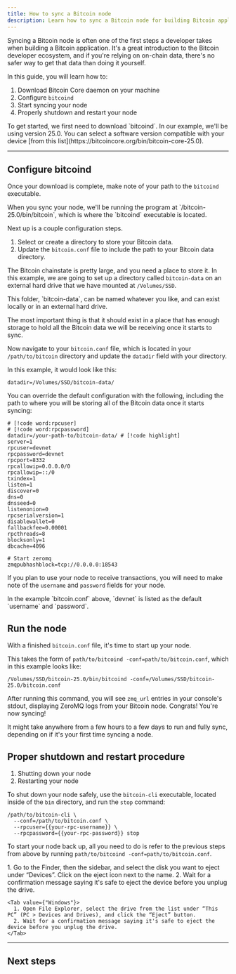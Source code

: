 ```yaml
---
title: How to sync a Bitcoin node
description: Learn how to sync a Bitcoin node for building Bitcoin applications.
---
```



Syncing a Bitcoin node is often one of the first steps a developer takes when building a Bitcoin application. It's a great introduction to the Bitcoin developer ecosystem, and if you're relying on on-chain data, there's no safer way to get that data than doing it yourself.

In this guide, you will learn how to:

1. Download Bitcoin Core daemon on your machine
2. Configure `bitcoind`
3. Start syncing your node
4. Properly shutdown and restart your node

<Callout>
To get started, we first need to download `bitcoind`. In our example, we'll be using version 25.0. You can select a software version compatible with your device [from this list](https://bitcoincore.org/bin/bitcoin-core-25.0). 
</Callout>

---

## Configure <InlineCode>bitcoind</InlineCode>

Once your download is complete, make note of your path to the `bitcoind` executable.

<Callout>
When you sync your node, we'll be running the program at `/bitcoin-25.0/bin/bitcoin`, which is where the `bitcoind` executable is located.
</Callout>

Next up is a couple configuration steps.

1. Select or create a directory to store your Bitcoin data.
2. Update the `bitcoin.conf` file to include the path to your Bitcoin data directory.

The Bitcoin chainstate is pretty large, and you need a place to store it. In this example, we are going to set up a directory called `bitcoin-data` on an external hard drive that we have mounted at `/Volumes/SSD`.

<Callout>
  This folder, `bitcoin-data`, can be named whatever you like, and can exist locally or in an external hard drive.
  
  The most important thing is that it should exist in a place that has enough storage to hold all the Bitcoin data we will be receiving once it starts to sync.
</Callout>

Now navigate to your `bitcoin.conf` file, which is located in your `/path/to/bitcoin` directory and update the `datadir` field with your directory. 

In this example, it would look like this:

```console title="bitcoin.conf"
datadir=/Volumes/SSD/bitcoin-data/
```

<Accordions>
<Accordion title="Example bitcoin.conf">
You can override the default configuration with the following, including the path to where you will be storing all of the Bitcoin data once it starts syncing:

```console title="bitcoin.conf"
# [!code word:rpcuser]
# [!code word:rpcpassword]
datadir=/your-path-to/bitcoin-data/ # [!code highlight]
server=1
rpcuser=devnet
rpcpassword=devnet
rpcport=8332
rpcallowip=0.0.0.0/0
rpcallowip=::/0
txindex=1
listen=1
discover=0
dns=0
dnsseed=0
listenonion=0
rpcserialversion=1
disablewallet=0
fallbackfee=0.00001
rpcthreads=8
blocksonly=1
dbcache=4096

# Start zeromq
zmqpubhashblock=tcp://0.0.0.0:18543
```
</Accordion>
</Accordions>

If you plan to use your node to receive transactions, you will need to make note of the `username` and `password` fields for your node.

<Callout>
In the example `bitcoin.conf` above, `devnet` is listed as the default `username` and `password`.
</Callout>

## Run the node

With a finished `bitcoin.conf` file, it's time to start up your node.

This takes the form of `path/to/bitcoind -conf=path/to/bitcoin.conf`, which in this example looks like:

```console
/Volumes/SSD/bitcoin-25.0/bin/bitcoind -conf=/Volumes/SSD/bitcoin-25.0/bitcoin.conf
```

After running this command, you will see `zmq_url` entries in your console's stdout, displaying ZeroMQ logs from your Bitcoin node. Congrats! You're now syncing!

<Callout>
It might take anywhere from a few hours to a few days to run and fully sync, depending on if it's your first time syncing a node.
</Callout>

## Proper shutdown and restart procedure

1. Shutting down your node
2. Restarting your node

To shut down your node safely, use the `bitcoin-cli` executable, located inside of the `bin` directory, and run the `stop` command:

```console
/path/to/bitcoin-cli \
  --conf=/path/to/bitcoin.conf \
  --rpcuser={{your-rpc-username}} \
  --rpcpassword={{your-rpc-password}} stop
```

To start your node back up, all you need to do is refer to the previous steps from above by running `path/to/bitcoind -conf=path/to/bitcoin.conf`.

<Callout title="How to eject an external hard drive">
  <Tabs items={["macOS","Windows"]}>
    <Tab value={"macOS"}>
      1. Go to the Finder, then the sidebar, and select the disk you want to eject under “Devices”. Click on the eject icon next to the name.
      2. Wait for a confirmation message saying it's safe to eject the device before you unplug the drive.
    </Tab>

    <Tab value={"Windows"}>
      1. Open File Explorer, select the drive from the list under “This PC” (PC > Devices and Drives), and click the “Eject” button.
      2. Wait for a confirmation message saying it's safe to eject the device before you unplug the drive.
    </Tab>
  </Tabs>
</Callout>

---

## Next steps

<Cards>
  <Card
    href="/stacks/chainhooks/guides/run-chainhook-as-a-service"
    title="Run Chainhook as a service"
    description="Learn how to use Chainhook to build your own custom API."
  />
  <Card
    href="/guides/sync-a-stacks-node"
    title="Sync a Stacks node"
    description="Learn how to sync a Stacks node for running a local devnet."
  />
</Cards>
